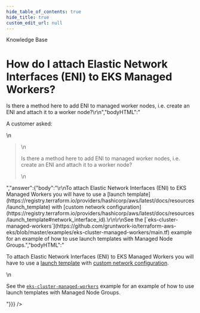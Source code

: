 ```yaml
---
hide_table_of_contents: true
hide_title: true
custom_edit_url: null
---
```



<CenterLayout>
<span className="searchCategory">Knowledge Base</span>
<h1>How do I attach Elastic Network Interfaces (ENI) to EKS Managed Workers?</h1>
<GitHub discussion={{"id":"D_kwDOF8slf84APLgh","number":328,"author":{"login":"autero1"},"title":"How do I attach Elastic Network Interfaces (ENI) to EKS Managed Workers?","body":"A customer asked:\r\n\r\n> Is there a method here to add ENI to managed worker nodes, i.e. create an ENI and attach it to a worker node?\r\n","bodyHTML":"<p dir=\"auto\">A customer asked:</p>\n<blockquote>\n<p dir=\"auto\">Is there a method here to add ENI to managed worker nodes, i.e. create an ENI and attach it to a worker node?</p>\n</blockquote>","answer":{"body":"\r\nTo attach Elastic Network Interfaces (ENI) to EKS Managed Workers you will have to use a [launch template](https://registry.terraform.io/providers/hashicorp/aws/latest/docs/resources/launch_template) with [custom network configuration](https://registry.terraform.io/providers/hashicorp/aws/latest/docs/resources/launch_template#network_interface_id).\r\n\r\nSee the [`eks-cluster-managed-workers`](https://github.com/gruntwork-io/terraform-aws-eks/blob/master/examples/eks-cluster-managed-workers/main.tf) example for an example of how to use launch templates with Managed Node Groups.","bodyHTML":"<p dir=\"auto\">To attach Elastic Network Interfaces (ENI) to EKS Managed Workers you will have to use a <a href=\"https://registry.terraform.io/providers/hashicorp/aws/latest/docs/resources/launch_template\" rel=\"nofollow\">launch template</a> with <a href=\"https://registry.terraform.io/providers/hashicorp/aws/latest/docs/resources/launch_template#network_interface_id\" rel=\"nofollow\">custom network configuration</a>.</p>\n<p dir=\"auto\">See the <a href=\"https://github.com/gruntwork-io/terraform-aws-eks/blob/master/examples/eks-cluster-managed-workers/main.tf\"><code class=\"notranslate\">eks-cluster-managed-workers</code></a> example for an example of how to use launch templates with Managed Node Groups.</p>"}}} />

</CenterLayout>
  

<!-- ##DOCS-SOURCER-START
{
  "sourcePlugin": "github-discussions",
  "hash": "ea779b5729df715a8aef5f673ee6c011"
}
##DOCS-SOURCER-END -->
